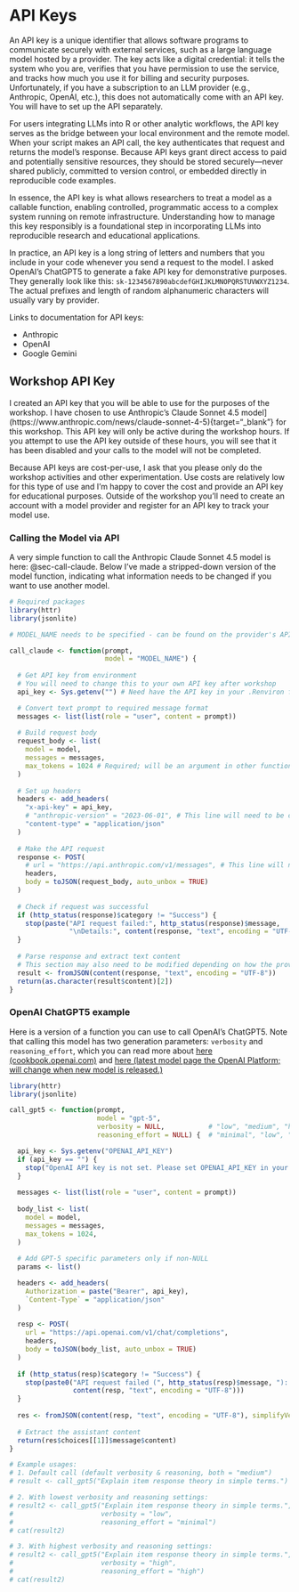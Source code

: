 # API Keys {#sec-api-keys}

An API key is a unique identifier that allows software programs to communicate securely with external services, such as a large language model hosted by a provider. 
The key acts like a digital credential: it tells the system who you are, verifies that you have permission to use the service, and tracks how much you use it for billing and security purposes.
Unfortunately, if you have a subscription to an LLM provider (e.g., Anthropic, OpenAI, etc.), this does not automatically come with an API key.
You will have to set up the API separately.

For users integrating LLMs into R or other analytic workflows, the API key serves as the bridge between your local environment and the remote model. 
When your script makes an API call, the key authenticates that request and returns the model’s response. 
Because API keys grant direct access to paid and potentially sensitive resources, they should be stored securely—never shared publicly, committed to version control, or embedded directly in reproducible code examples.

In essence, the API key is what allows researchers to treat a model as a callable function, enabling controlled, programmatic access to a complex system running on remote infrastructure. 
Understanding how to manage this key responsibly is a foundational step in incorporating LLMs into reproducible research and educational applications.

In practice, an API key is a long string of letters and numbers that you include in your code whenever you send a request to the model.
I asked OpenAI's ChatGPT5 to generate a fake API key for demonstrative purposes.
They generally look like this: `sk-1234567890abcdefGHIJKLMNOPQRSTUVWXYZ1234`.
The actual prefixes and length of random alphanumeric characters will usually vary by provider.

Links to documentation for API keys:

- Anthropic
- OpenAI
- Google Gemini

## Workshop API Key {#sec-workshop-key}

I created an API key that you will be able to use for the purposes of the workshop.
I have chosen to use Anthropic's Claude Sonnet 4.5 model](https://www.anthropic.com/news/claude-sonnet-4-5){target="_blank"} for this workshop.
This API key will only be active during the workshop hours.
If you attempt to use the API key outside of these hours, you will see that it has been disabled and your calls to the model will not be completed.

Because API keys are cost-per-use, I ask that you please only do the workshop activities and other experimentation. 
Use costs are relatively low for this type of use and I'm happy to cover the cost and provide an API key for educational purposes.
Outside of the workshop you'll need to create an account with a model provider and register for an API key to track your model use.

### Calling the Model via API

A very simple function to call the Anthropic Claude Sonnet 4.5 model is here: @sec-call-claude.
Below I've made a stripped-down version of the model function, indicating what information needs to be changed if you want to use another model.

```r

# Required packages
library(httr)
library(jsonlite)

# MODEL_NAME needs to be specified - can be found on the provider's API documentation page

call_claude <- function(prompt,
                        model = "MODEL_NAME") {
  
  # Get API key from environment
  # You will need to change this to your own API key after workshop
  api_key <- Sys.getenv("") # Need have the API key in your .Renviron file

  # Convert text prompt to required message format
  messages <- list(list(role = "user", content = prompt))
  
  # Build request body
  request_body <- list(
    model = model,
    messages = messages,
    max_tokens = 1024 # Required; will be an argument in other functions
  )
  
  # Set up headers
  headers <- add_headers(
    "x-api-key" = api_key,
    # "anthropic-version" = "2023-06-01", # This line will need to be changed
    "content-type" = "application/json"
  )
  
  # Make the API request
  response <- POST(
    # url = "https://api.anthropic.com/v1/messages", # This line will need to be changed
    headers,
    body = toJSON(request_body, auto_unbox = TRUE)
  )
  
  # Check if request was successful
  if (http_status(response)$category != "Success") {
    stop(paste("API request failed:", http_status(response)$message, 
               "\nDetails:", content(response, "text", encoding = "UTF-8")))
  }
  
  # Parse response and extract text content
  # This section may also need to be modified depending on how the provider returns model output.
  result <- fromJSON(content(response, "text", encoding = "UTF-8"))
  return(as.character(result$content)[2])
}

```

### OpenAI ChatGPT5 example

Here is a version of a function you can use to call OpenAI's ChatGPT5.
Note that calling this model has two generation parameters: `verbosity` and `reasoning_effort`, which you can read more about [here (cookbook.openai.com)](https://cookbook.openai.com/examples/gpt-5/gpt-5_new_params_and_tools){target="_blank"} and [here (latest model page the OpenAI Platform; will change when new model is released.)](https://platform.openai.com/docs/guides/latest-model){target="_blank"} 

```r

library(httr)
library(jsonlite)

call_gpt5 <- function(prompt,
                      model = "gpt-5",
                      verbosity = NULL,           # "low", "medium", "high"
                      reasoning_effort = NULL) {  # "minimal", "low", "medium", "high"

  api_key <- Sys.getenv("OPENAI_API_KEY")
  if (api_key == "") {
    stop("OpenAI API key is not set. Please set OPENAI_API_KEY in your environment.")
  }
  
  messages <- list(list(role = "user", content = prompt))
  
  body_list <- list(
    model = model,
    messages = messages,
    max_tokens = 1024,
  )
  
  # Add GPT-5 specific parameters only if non-NULL
  params <- list()

  headers <- add_headers(
    Authorization = paste("Bearer", api_key),
    `Content-Type` = "application/json"
  )
  
  resp <- POST(
    url = "https://api.openai.com/v1/chat/completions",
    headers,
    body = toJSON(body_list, auto_unbox = TRUE)
  )
  
  if (http_status(resp)$category != "Success") {
    stop(paste0("API request failed (", http_status(resp)$message, "): ",
                content(resp, "text", encoding = "UTF-8")))
  }
  
  res <- fromJSON(content(resp, "text", encoding = "UTF-8"), simplifyVector = TRUE)
  
  # Extract the assistant content
  return(res$choices[[1]]$message$content)
}

# Example usages:
# 1. Default call (default verbosity & reasoning, both = "medium")
# result <- call_gpt5("Explain item response theory in simple terms.")

# 2. With lowest verbosity and reasoning settings:
# result2 <- call_gpt5("Explain item response theory in simple terms.",
#                      verbosity = "low",
#                      reasoning_effort = "minimal")
# cat(result2)

# 3. With highest verbosity and reasoning settings:
# result2 <- call_gpt5("Explain item response theory in simple terms.",
#                      verbosity = "high",
#                      reasoning_effort = "high")
# cat(result2)

```
